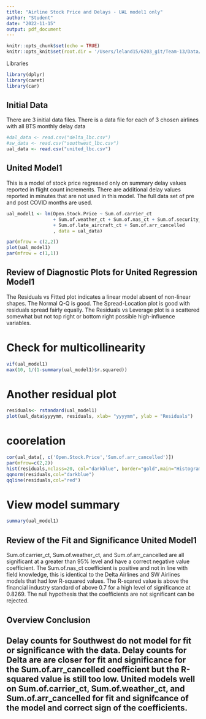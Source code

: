 ```yaml
---
title: "Airline Stock Price and Delays - UAL model1 only"
author: "Student"
date: "2022-11-15"
output: pdf_document
---
```


```r
knitr::opts_chunk$set(echo = TRUE)
knitr::opts_knit$set(root.dir = '/Users/leland15/6203_git/Team-13/Data/Leland')
```

Libraries
```r
library(dplyr)
library(caret)
library(car)
```


## Initial Data
There are 3 initial data files. There is a data file for each of 3 chosen airlines with all BTS monthly delay data

```r
#dal_data <- read.csv("delta_lbc.csv")
#sw_data <- read.csv("southwest_lbc.csv")
ual_data <- read.csv("united_lbc.csv") 
```


## United Model1
This is a model of stock price regressed only on summary delay values reported in flight count increments.
There are additional delay values reported in minutes that are not used in this model.
The full data set of pre and post COVID months are used.

```r
ual_model1 <- lm(Open.Stock.Price ~ Sum.of.carrier_ct
                 + Sum.of.weather_ct + Sum.of.nas_ct + Sum.of.security_ct
                 + Sum.of.late_aircraft_ct + Sum.of.arr_cancelled 
                 , data = ual_data)

par(mfrow = c(2,2))
plot(ual_model1)
par(mfrow = c(1,1))
```

## Review of Diagnostic Plots for United Regression Model1

The Residuals vs Fitted plot indicates a linear model absent of non-linear shapes.
The Normal Q-Q is good.
The Spread-Location plot is good with residuals spread fairly equally.
The Residuals vs Leverage plot is a scattered somewhat but not top right or bottom right possible high-influence variables.

# Check for multicollinearity
```r
vif(ual_model1)
max(10, 1/(1-summary(ual_model1)$r.squared))
```

# Another residual plot
```r
residuals<- rstandard(ual_model1)
plot(ual_data$yyyymm, residuals, xlab= "yyyymm", ylab = "Residuals")
```
# coorelation
```r
cor(ual_data[, c('Open.Stock.Price','Sum.of.arr_cancelled')])
par(mfrow=c(2,2))
hist(residuals,nclass=20, col="darkblue", border="gold",main="Histogram of residuals")
qqnorm(residuals,col="darkblue")
qqline(residuals,col="red")
```


# View model summary
```r
summary(ual_model1)
```

## Review of the Fit and Significance United Model1

Sum.of.carrier_ct, Sum.of.weather_ct, and Sum.of.arr_cancelled are all significant at a greater than 95% level and have a correct negative value coefficient. The Sum.of.nas_ct coefficient is positive and not in line with field knowledge, this is identical to the Delta Airlines and SW Airlines models that had low R-squared values. The R-sqared value is above the financial industry standard of above 0.7 for a high level of significance at 0.8269. The null hypothesis that the coefficients are not significant can be rejected. 

## Overview Conclusion
## Delay counts for Southwest do not model for fit or significance with the data. Delay counts for Delta are are closer for fit and significance for the Sum.of.arr_cancelled coefficient but the R-squared value is still too low. United models well on Sum.of.carrier_ct, Sum.of.weather_ct, and Sum.of.arr_cancelled for fit and signifcance of the model and correct sign of the coefficients.


